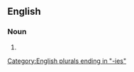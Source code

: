 ==English==

===Noun===
{{head|en|noun form}}

# {{plural of|acceptability|lang=en}}

[[Category:English plurals ending in "-ies"]]